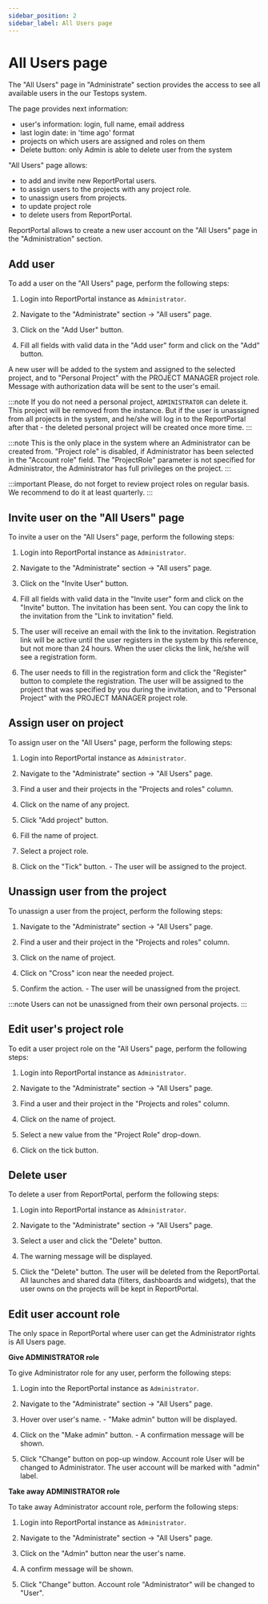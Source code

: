 ```yaml
---
sidebar_position: 2
sidebar_label: All Users page
---
```


# All Users page

The "All Users" page in "Administrate" section provides the access to see all available users in the our Testops system.

The page provides next information:
 * user's information: login, full name, email address
 * last login date: in 'time ago' format
 * projects on which users are assigned and roles on them
 * Delete button: only Admin is able to delete user from the system

"All Users" page allows:
 - to add and invite new ReportPortal users.
 - to assign users to the projects with any project role.
 - to unassign users from projects.
 - to update project role
 - to delete users from ReportPortal.

ReportPortal allows to create a new user account on the "All Users" page in the "Administration" section.

## Add user

To add a user on the "All Users" page, perform the following steps:

1. Login into ReportPortal instance as `Administrator`.

2. Navigate to the "Administrate" section -> "All users" page.

3. Click on the "Add User" button.

4. Fill all fields with valid data in the "Add user" form and click on the "Add" button.

A new user will be added to the system and assigned to the selected project, and to "Personal Project" with the
PROJECT MANAGER project role. Message with authorization data will be sent to the user's email.

:::note
If you do not need a personal project, `ADMINISTRATOR` can delete it. This project will be removed from the instance. But if the user is unassigned from all projects in the system, and he/she will log in to the ReportPortal after that - the deleted personal project will be created once more time.
:::

<MediaViewer src="https://youtu.be/LBLeaIbYIKc" alt="Add User From All Users Page in our test report dashboard" type="video" />

:::note
This is the only place in the system where an Administrator can be created
from. "Project role" is disabled, if Administrator has been selected in the
"Account role" field. The "ProjectRole" parameter is not specified for
Administrator, the Administrator has full privileges on the project.
:::

:::important
Please, do not forget to review project roles on regular basis. We recommend to do it at least quarterly.
:::

## Invite user on the "All Users" page

To invite a user on the "All Users" page, perform the following steps:

1. Login into ReportPortal instance as `Administrator`.

2. Navigate to the "Administrate" section -\> "All users" page.

3. Click on the "Invite User" button.

4. Fill all fields with valid data in the "Invite user" form and click on the "Invite" button. The invitation
    has been sent. You can copy the link to the invitation from the "Link to
    invitation" field.

5. The user will receive an email with the link to the invitation. Registration
link will be active until the user registers in the system by this reference,
but not more than 24 hours. When the user clicks the link, he/she will see a registration form.

6. The user needs to fill in the registration form and click the "Register" button to complete the registration.
The user will be assigned to the project that was specified by you during the invitation,
and to "Personal Project" with the PROJECT MANAGER project role.

<MediaViewer src="https://youtu.be/228C6lLEpDE" alt="Invite User From All Users page" type="video" />

## Assign user on project

To assign user on the "All Users" page, perform the following
steps:

1. Login into ReportPortal instance as `Administrator`.

2. Navigate to the "Administrate" section -> "All Users" page.

3. Find a user and their projects in the "Projects and roles" column.

4. Click on the name of any project.

5. Click "Add project" button.

6. Fill the name of project.

7. Select a project role.

8. Click on the "Tick" button. - The user will be assigned to the project.

## Unassign user from the project

To unassign a user from the project, perform the following steps:

1. Navigate to the "Administrate" section -> "All Users" page.

2. Find a user and their project in the "Projects and roles" column.

3. Click on the name of project.

4. Click on "Cross" icon near the needed project.

5. Confirm the action. - The user will be unassigned from the project.

<MediaViewer src="https://youtu.be/AMETdsGPg1g" alt="Assign and Unassign User From All Users page" type="video" />

:::note
Users can not be unassigned from their own personal projects.
:::

## Edit user's project role

To edit a user project role on the "All Users" page, perform the following
steps:

1. Login into ReportPortal instance as `Administrator`.

2. Navigate to the "Administrate" section -\> "All Users" page.

3. Find a user and their project in the "Projects and roles" column.

4. Click on the name of project.

5. Select a new value from the "Project Role" drop-down.

6. Click on the tick button.

<MediaViewer src="https://youtu.be/SPsn1Pw3Tno" alt="Edit Project Role From All Users page" type="video" />

## Delete user

To delete a user from ReportPortal, perform the following steps:

1. Login into ReportPortal instance as `Administrator`.

2. Navigate to the "Administrate" section -> "All Users" page.

3. Select a user and click the "Delete" button.

4. The warning message will be displayed.

5. Click the "Delete" button. The user will be deleted from the ReportPortal. All launches and shared data (filters,
dashboards and widgets), that the user owns on the projects will be kept in ReportPortal.

<MediaViewer src="https://youtu.be/T5PYG91iygU" alt="Delete User" type="video" />

## Edit user account role

The only space in ReportPortal where user can get the Administrator rights is All Users page.

**Give ADMINISTRATOR role**

To give Administrator role for any user, perform the following steps:

1. Login into the ReportPortal instance as `Administrator`.

2. Navigate to the "Administrate" section -> "All Users" page.

3. Hover over user's name. - "Make admin" button will be displayed.

4. Click on the "Make admin" button. - A confirmation message will be shown.

5. Click "Change" button on pop-up window. Account role User will be changed to
    Administrator. The user account will be marked with "admin" label.

<MediaViewer src="https://youtu.be/ZkACZLc1wAk" alt="Change Account Role to Administrator" type="video" />

**Take away ADMINISTRATOR role**

To take away Administrator account role, perform the following steps:

1. Login into ReportPortal instance as `Administrator`.

2. Navigate to the "Administrate" section -> "All Users" page.

3. Click on the "Admin" button near the user's name.

4. A confirm message will be shown.

5. Click "Change" button. Account role "Administrator" will be changed to
    "User".

<MediaViewer src="https://youtu.be/pJbbmuXK2ZQ" alt="Take away Administrator role" type="video" />
